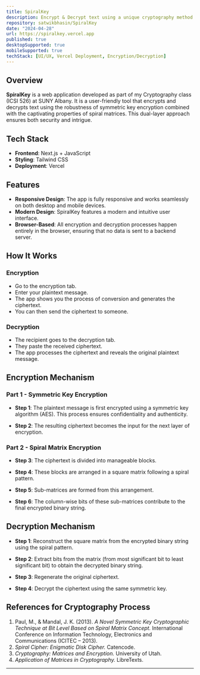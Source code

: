 ```yaml
---
title: SpiralKey
description: Encrypt & Decrypt text using a unique cryptography method
repository: satwikbhasin/SpiralKey
date: "2024-04-28"
url: https://spiralkey.vercel.app
published: true
desktopSupported: true
mobileSupported: true
techStack: [UI/UX, Vercel Deployment, Encryption/Decryption]
---
```


## Overview

**SpiralKey** is a web application developed as part of my Cryptography class (ICSI 526) at SUNY Albany. It is a user-friendly tool that encrypts and decrypts text using the robustness of symmetric key encryption combined with the captivating properties of spiral matrices. This dual-layer approach ensures both security and intrigue.

## Tech Stack

- **Frontend**: Next.js + JavaScript
- **Styling**: Tailwind CSS
- **Deployment**: Vercel

## Features

- **Responsive Design**: The app is fully responsive and works seamlessly on both desktop and mobile devices.
- **Modern Design**: SpiralKey features a modern and intuitive user interface.
- **Browser-Based**: All encryption and decryption processes happen entirely in the browser, ensuring that no data is sent to a backend server.

## How It Works

### Encryption

- Go to the encryption tab.
- Enter your plaintext message.
- The app shows you the process of conversion and generates the ciphertext.
- You can then send the ciphertext to someone.

### Decryption

- The recipient goes to the decryption tab.
- They paste the received ciphertext.
- The app processes the ciphertext and reveals the original plaintext message.

## Encryption Mechanism

### Part 1 - Symmetric Key Encryption

- **Step 1**: The plaintext message is first encrypted using a symmetric key algorithm (AES). This process ensures confidentiality and authenticity.

- **Step 2**: The resulting ciphertext becomes the input for the next layer of encryption.

### Part 2 - Spiral Matrix Encryption

- **Step 3**: The ciphertext is divided into manageable blocks.

- **Step 4**: These blocks are arranged in a square matrix following a spiral pattern.

- **Step 5**: Sub-matrices are formed from this arrangement.

- **Step 6**: The column-wise bits of these sub-matrices contribute to the final encrypted binary string.

## Decryption Mechanism

- **Step 1**: Reconstruct the square matrix from the encrypted binary string using the spiral pattern.

- **Step 2**: Extract bits from the matrix (from most significant bit to least significant bit) to obtain the decrypted binary string.

- **Step 3**: Regenerate the original ciphertext.

- **Step 4**: Decrypt the ciphertext using the same symmetric key.

## References for Cryptography Process

1. Paul, M., & Mandal, J. K. (2013). _A Novel Symmetric Key Cryptographic Technique at Bit Level Based on Spiral Matrix Concept._ International Conference on Information Technology, Electronics and Communications (ICITEC – 2013).
2. _Spiral Cipher: Enigmatic Disk Cipher._ Catencode.
3. _Cryptography: Matrices and Encryption._ University of Utah.
4. _Application of Matrices in Cryptography._ LibreTexts.

---
